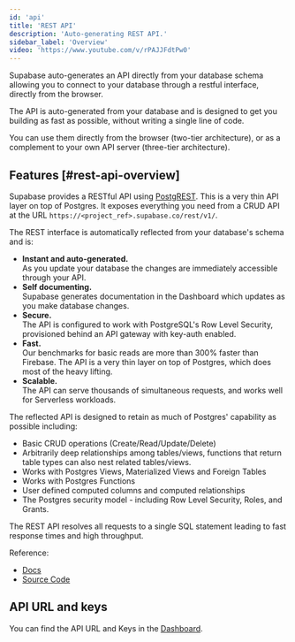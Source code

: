 ```yaml
---
id: 'api'
title: 'REST API'
description: 'Auto-generating REST API.'
sidebar_label: 'Overview'
video: 'https://www.youtube.com/v/rPAJJFdtPw0'
---
```


Supabase auto-generates an API directly from your database schema allowing you to connect to your database through a restful interface, directly from the browser.

The API is auto-generated from your database and is designed to get you building as fast as possible, without writing a single line of code.

You can use them directly from the browser (two-tier architecture), or as a complement to your own API server (three-tier architecture).

## Features [#rest-api-overview]

Supabase provides a RESTful API using [PostgREST](https://postgrest.org/). This is a very thin API layer on top of Postgres.
It exposes everything you need from a CRUD API at the URL `https://<project_ref>.supabase.co/rest/v1/`.

The REST interface is automatically reflected from your database's schema and is:

- **Instant and auto-generated.** <br />As you update your database the changes are immediately accessible through your API.
- **Self documenting.** <br />Supabase generates documentation in the Dashboard which updates as you make database changes.
- **Secure.** <br />The API is configured to work with PostgreSQL's Row Level Security, provisioned behind an API gateway with key-auth enabled.
- **Fast.** <br />Our benchmarks for basic reads are more than 300% faster than Firebase. The API is a very thin layer on top of Postgres, which does most of the heavy lifting.
- **Scalable.** <br />The API can serve thousands of simultaneous requests, and works well for Serverless workloads.

The reflected API is designed to retain as much of Postgres' capability as possible including:

- Basic CRUD operations (Create/Read/Update/Delete)
- Arbitrarily deep relationships among tables/views, functions that return table types can also nest related tables/views.
- Works with Postgres Views, Materialized Views and Foreign Tables
- Works with Postgres Functions
- User defined computed columns and computed relationships
- The Postgres security model - including Row Level Security, Roles, and Grants.

The REST API resolves all requests to a single SQL statement leading to fast response times and high throughput.

Reference:

- [Docs](https://postgrest.org/)
- [Source Code](https://github.com/PostgREST/postgrest)

## API URL and keys

You can find the API URL and Keys in the [Dashboard](https://supabase.com/dashboard/project/_/settings/api-keys).
